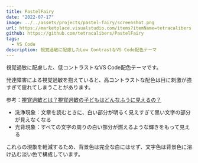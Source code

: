 ```yaml
---
title: PastelFairy
date: "2022-07-17"
image: ../../assets/projects/pastel-fairy/screenshot.png
url: https://marketplace.visualstudio.com/items?itemName=tetracalibers.pastelfairy
github: https://github.com/tetracalibers/PastelFairy
tags:
  - VS Code
description: 視覚過敏に配慮したLow ContrastなVS Code配色テーマ
---
```


視覚過敏に配慮した、低コントラストなVS Code配色テーマです。

発達障害による視覚過敏を抱えていると、高コントラストな配色は目に刺激が強すぎて疲れてしまうことがあります。

参考：[視覚過敏とは？視覚過敏の子どもはどんなふうに見えるの？](https://h-navi.jp/column/article/35026349)

- 洗浄現象：文章を読むときに、白い部分が明るく見えすぎて黒い文字の部分が見えなくなる
- 光背現象：すべての文字の周りの白い部分が燃えるような輝きをもって見える

これらの現象を軽減するため、背景色は完全な白にはせず、文字色は背景色に溶け込む淡い色で構成しています。
